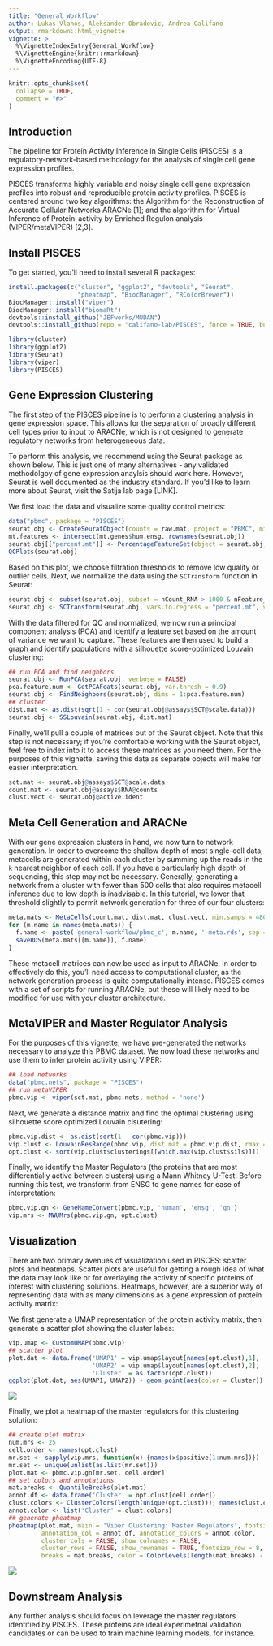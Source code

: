 ---
title: "General_Workflow"
author: Lukas Vlahos, Aleksander Obradovic, Andrea Califano
output: rmarkdown::html_vignette
vignette: >
  %\VignetteIndexEntry{General_Workflow}
  %\VignetteEngine{knitr::rmarkdown}
  %\VignetteEncoding{UTF-8}
---

```{r, include = FALSE}
knitr::opts_chunk$set(
  collapse = TRUE,
  comment = "#>"
)
```

## Introduction

The pipeline for Protein Activity Inference in Single Cells (PISCES) is a regulatory-network-based methdology for the analysis of single cell gene expression profiles.

PISCES transforms highly variable and noisy single cell gene expression profiles into robust and reproducible protein activity profiles. PISCES  is centered around two key algorithms: the Algorithm for the Reconstruction of Accurate Cellular Networks ARACNe [1]; and the algorithm for  Virtual Inference of Protein-activity by Enriched Regulon analysis (VIPER/metaVIPER) [2,3].

## Install PISCES

To get started, you'll need to install several R packages:

```{r, eval = FALSE}
install.packages(c("cluster", "ggplot2", "devtools", "Seurat", 
                   "pheatmap", "BiocManager", "RColorBrewer"))
BiocManager::install("viper")
BiocManager::install("biomaRt")
devtools::install_github("JEFworks/MUDAN")
devtools::install_github(repo = "califano-lab/PISCES", force = TRUE, build_vignettes = TRUE)

library(cluster)
library(ggplot2)
library(Seurat)
library(viper)
library(PISCES)
```

## Gene Expression Clustering

The first step of the PISCES pipeline is to perform a clustering analysis in gene expression space. This allows for the separation of broadly different cell types prior to input to ARACNe, which is not designed to generate regulatory networks from heterogeneous data. 

To perform this analysis, we recommend using the Seurat package as shown below. This is just one of many alternatives - any validated methodolgoy of gene expression anaylsis should work here. However, Seurat is well documented as the industry standard. If you'd like to learn more about Seurat, visit the Satija lab page [LINK].

We first load the data and visualize some quality control metrics:

```{r, eval = FALSE}
data("pbmc", package = "PISCES")
seurat.obj <- CreateSeuratObject(counts = raw.mat, project = "PBMC", min.cells = 3, min.features = 200)
mt.features <- intersect(mt.genes$hum.ensg, rownames(seurat.obj))
seurat.obj[["percent.mt"]] <- PercentageFeatureSet(object = seurat.obj, features = mt.features)
QCPlots(seurat.obj)
```

Based on this plot, we choose filtration thresholds to remove low quality or outlier cells. Next, we normalize the data using the `SCTransform` function in Seurat:

```{r, eval = FALSE}
seurat.obj <- subset(seurat.obj, subset = nCount_RNA > 1000 & nFeature_RNA < 3000 & percent.mt < 10)
seurat.obj <- SCTransform(seurat.obj, vars.to.regress = "percent.mt", verbose = FALSE)
```

With the data filtered for QC and normalized, we now run a principal component analysis (PCA) and identify a feature set based on the amount of variance we want to capture. These features are then used to build a graph and identify populations with a silhouette score-optimized Louvain clustering:

```{r, eval = FALSE}
## run PCA and find neighbors
seurat.obj <- RunPCA(seurat.obj, verbose = FALSE)
pca.feature.num <- GetPCAFeats(seurat.obj, var.thresh = 0.9)
seurat.obj <- FindNeighbors(seurat.obj, dims = 1:pca.feature.num)
## cluster
dist.mat <- as.dist(sqrt(1 - cor(seurat.obj@assays$SCT@scale.data)))
seurat.obj <- SSLouvain(seurat.obj, dist.mat)
```

Finally, we'll pull a couple of matrices out of the Seurat object. Note that this step is not necessary; if you're comfortable working with the Seurat object, feel free to index into it to access these matrices as you need them. For the purposes of this vignette, saving this data as separate objects will make for easier interpretation.

```{r, eval = FALSE}
sct.mat <- seurat.obj@assays$SCT@scale.data
count.mat <- seurat.obj@assays$RNA@counts
clust.vect <- seurat.obj@active.ident
```

## Meta Cell Generation and ARACNe
With our gene expression clusters in hand, we now turn to network generation. In order to overcome the shallow depth of most single-cell data, metacells are generated within each cluster by summing up the reads in the `k` nearest neighbor of each cell. If you have a particularly high depth of sequencing, this step may not be necessary. Generally, generating a network from a cluster with fewer than 500 cells that also requires metacell inference due to low depth is inadvisable. In this tutorial, we lower that threshold slightly to permit network generation for three of our four clusters:

```{r, eval = FALSE}
meta.mats <- MetaCells(count.mat, dist.mat, clust.vect, min.samps = 480)
for (m.name in names(meta.mats)) {
  f.name <- paste('general-workflow/pbmc_c', m.name, '-meta.rds', sep = '')
  saveRDS(meta.mats[[m.name]], f.name)
}
```

These metacell matrices can now be used as input to ARACNe. In order to effectively do this, you'll need access to computational cluster, as the network generation process is quite computationally intense. PISCES comes with a set of scripts for running ARACNe, but these will likely need to be modified for use with your cluster architecture.

## MetaVIPER and Master Regulator Analysis

For the purposes of this vignette, we have pre-generated the networks necessary to analyze this PBMC dataset. We now load these networks and use them to infer protein activity using VIPER:

```{r, eval = FALSE}
## load networks
data("pbmc.nets", package = "PISCES")
## run metaVIPER
pbmc.vip <- viper(sct.mat, pbmc.nets, method = 'none')
```

Next, we generate a distance matrix and find the optimal clustering using silhouette score optimized Louvain clsutering:

```{r, eval = FALSE}
pbmc.vip.dist <- as.dist(sqrt(1 - cor(pbmc.vip)))
vip.clust <- LouvainResRange(pbmc.vip, dist.mat = pbmc.vip.dist, rmax = 310, rstep = 25)
opt.clust <- sort(vip.clust$clusterings[[which.max(vip.clust$sils)]])
```

Finally, we identify the Master Regulators (the proteins that are most differentially active between clusters) using a Mann Whitney U-Test. Before running this test, we transform from ENSG to gene names for ease of interpretation:

```{r, eval = FALSE}
pbmc.vip.gn <- GeneNameConvert(pbmc.vip, 'human', 'ensg', 'gn')
vip.mrs <- MWUMrs(pbmc.vip.gn, opt.clust)
```

## Visualization

There are two primary avenues of visualization used in PISCES: scatter plots and heatmaps. Scatter plots are useful for getting a rough idea of what the data may look like or for overlaying the activity of specific proteins of interest with clustering solutions. Heatmaps, however, are a superior way of representing data with as many dimensions as a gene expression of protein activity matrix:

We first generate a UMAP representation of the protein activity matrix, then generate a scatter plot showing the cluster labes:

```{r, eval = FALSE}
vip.umap <- CustomUMAP(pbmc.vip)
## scatter plot
plot.dat <- data.frame('UMAP1' = vip.umap$layout[names(opt.clust),1], 
                       'UMAP2' = vip.umap$layout[names(opt.clust),2],
                       'Cluster' = as.factor(opt.clust))
ggplot(plot.dat, aes(UMAP1, UMAP2)) + geom_point(aes(color = Cluster)) + ggtitle('PBMC Clusters')
```
![](../man/figures/pbmc-vip-scatter.jpg)

Finally, we plot a heatmap of the master regulators for this clustering solution:

```{r, eval = FALSE}
## create plot matrix
num.mrs <- 25
cell.order <- names(opt.clust)
mr.set <- sapply(vip.mrs, function(x) {names(x$positive[1:num.mrs])})
mr.set <- unique(unlist(as.list(mr.set)))
plot.mat <- pbmc.vip.gn[mr.set, cell.order]
## set colors and annotations
mat.breaks <- QuantileBreaks(plot.mat)
annot.df <- data.frame('Cluster' = opt.clust[cell.order])
clust.colors <- ClusterColors(length(unique(opt.clust))); names(clust.colors) <- unique(opt.clust)
annot.color <- list('Cluster' = clust.colors)
## generate pheatmap
pheatmap(plot.mat, main = 'Viper Clustering: Master Regulators', fontsize = 20,
         annotation_col = annot.df, annotation_colors = annot.color,
         cluster_cols = FALSE, show_colnames = FALSE,
         cluster_rows = FALSE, show_rownames = TRUE, fontsize_row = 8,
         breaks = mat.breaks, color = ColorLevels(length(mat.breaks) - 1, 'vip'))
```
![](../man/figures/pbmc-vip-pheatmap.jpg)

## Downstream Analysis

Any further analysis should focus on leverage the master regulators identified by PISCES. These proteins are ideal experimetnal validation candidates or can be used to train machine learning models, for instance.


